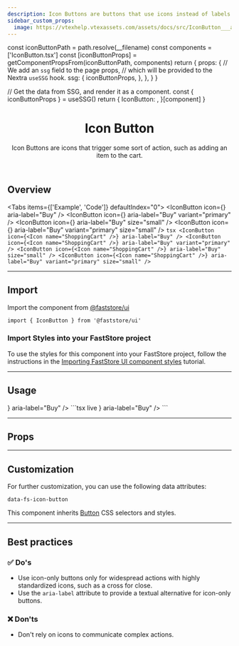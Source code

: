 ```yaml
---
description: Icon Buttons are buttons that use icons instead of labels.
sidebar_custom_props:
  image: https://vtexhelp.vtexassets.com/assets/docs/src/IconButton___a815b0a38dda52d079b3f73784c92c6b.png
---
```



  const iconButtonPath = path.resolve(__filename)
  const components = ['IconButton.tsx']
  const [iconButtonProps] = getComponentPropsFrom(iconButtonPath, components)
  return {
    props: {
      // We add an `ssg` field to the page props,
      // which will be provided to the Nextra `useSSG` hook.
      ssg: {
        iconButtonProps,
      },
    },
  }
}

  // Get the data from SSG, and render it as a component.
  const { iconButtonProps } = useSSG()
  return {
    IconButton: <PropsSection propsList={iconButtonProps} />,
  }[component]
}

<header>

# Icon Button

Icon Buttons are icons that trigger some sort of action, such as adding an item to the cart.

</header>

## Overview

<Tabs items={['Example', 'Code']} defaultIndex="0">
  <Tab>
    <OverviewSection>
      <IconButton icon={<Icon name="ShoppingCart" />} aria-label="Buy" />
      <IconButton
        icon={<Icon name="ShoppingCart" />}
        aria-label="Buy"
        variant="primary"
      />
      <IconButton
        icon={<Icon name="ShoppingCart" />}
        aria-label="Buy"
        size="small"
      />
      <IconButton
        icon={<Icon name="ShoppingCart" />}
        aria-label="Buy"
        variant="primary"
        size="small"
      />
    </OverviewSection>
  </Tab>
  <Tab>
    ```tsx
    <IconButton icon={<Icon name="ShoppingCart" />} aria-label="Buy" />
    <IconButton
      icon={<Icon name="ShoppingCart" />}
      aria-label="Buy"
      variant="primary"
    />
    <IconButton
      icon={<Icon name="ShoppingCart" />}
      aria-label="Buy"
      size="small"
    />
    <IconButton
      icon={<Icon name="ShoppingCart" />}
      aria-label="Buy"
      variant="primary"
      size="small"
    />
    ```
  </Tab>
</Tabs>

---

## Import

Import the component from [@faststore/ui](/../components)

```tsx
import { IconButton } from '@faststore/ui'
```

### Import Styles into your FastStore project

To use the styles for this component into your FastStore 
project, follow the instructions in the [Importing FastStore UI component styles](/docs/customizing/components#importing-faststore-ui-component-styles) tutorial.

---

## Usage

<OverviewSection>
  <IconButton icon={<Icon name="ShoppingCart" />} aria-label="Buy" />
</OverviewSection>
```tsx live
<IconButton icon={<Icon name="ShoppingCart" />} aria-label="Buy" />
```

---

## Props

<IconButtonPropsSection component="IconButton" />

---

## Customization

For further customization, you can use the following data attributes:

`data-fs-icon-button`

This component inherits [Button](/components/atoms/button) CSS selectors and styles.

---

## Best practices

### ✅ Do's

- Use icon-only buttons only for widespread actions with highly standardized icons, such as a cross for close.
- Use the `aria-label` attribute to provide a textual alternative for icon-only buttons.

### ❌ Don'ts

- Don't rely on icons to communicate complex actions.
